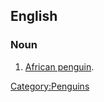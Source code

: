 ==English==

===Noun===
{{en-noun|sg=[[jackass]] [[penguin]]}}

# [[African penguin]].

[[Category:Penguins]]